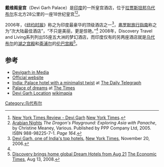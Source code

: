 {{expand|time=2016-02-04T06:24:45+00:00}}
{{Infobox hotel
  | hotel_name = 戴维阁皇宫 Devi Garh Palace
  | image              =
  | image_width        =
  | location           =[[拉贾斯坦邦|拉贾斯坦邦]][[乌代布尔|乌代布尔]]
  | coordinates        =24.7729N, 73.7493E
  | opening_date       =2000
  | operator           =Boutique Hotels India Private Limited
  | owner              =Boutique Hotels India Private Limited
  | number_of_restaurants =1
  | number_of_rooms    =
  | number_of_suites   =39
  | website            ={{URL|http://www.deviresorts.in/}}
  | Social Website     =https://www.facebook.com/devigarh/
  | footnotes          =
}}
'''戴维阁皇宫'''（Devi Garh Palace）是[[印度|印度]]的一所皇宫酒店，位于[[拉贾斯坦邦|拉贾斯坦邦]][[乌代布尔|乌代布尔]]东北方28公里的一座18世纪皇宫<ref name=nyt>[http://travel.nytimes.com/travel/guides/asia/india/rajasthan/udaipur/49030/devi-garh/hotel-detail.html New York Times Review - Devi Garh] {{webarchive|url=https://web.archive.org/web/20110811151254/http://travel.nytimes.com/travel/guides/asia/india/rajasthan/udaipur/49030/devi-garh/hotel-detail.html |date=2011-08-11 }} [[New_York_Times|New York Times]].</ref><ref>[http://books.google.com/books?id=5JoGt4pz-rIC&pg=PA164&dq=devi+garh&lr=&as_brr=0#PPA164,M1 Arabian Nights] ''The Dragon's Playground: Exploring Asia with Panache'', by Christine Meaney, Various. Published by PPP Company Ltd, 2005. ISBN 988-98225-7-1. ''Page 164''.</ref>。

2006年，《[[纽约时报|纽约时报]]》称之为印度最豪华的顶级酒店之一<ref>[http://travel.nytimes.com/frommers/travel/guides/asia/india/rajasthan/frm_rajasthan_3509010002.html?pagewanted=print Devi Garh, one of India's top hotels.] [[New_York_Times|New York Times]], November 20, 2006.</ref>，[[弗罗默旅行指南|弗罗默旅行指南]]称之为“次大陆最佳酒店”，“不只是美丽，更是惊艳。”<ref name=nyt/> 2008年，Discovery Travel and Living系列列出55座五大洲的梦幻酒店，而印度仅有的另两座酒店就是[[乌代布尔|乌代布尔]]的[[湖之宫殿|湖之宫殿]]和[[斋浦尔|斋浦尔]]的[[伦巴宫殿|伦巴宫殿]]<ref>[http://economictimes.indiatimes.com/News_by_Industry/Discovery_brings_home_Dream_Hotels/articleshow/3361483.cms Discovery brings home global Dream Hotels from Aug 21] {{Wayback|url=http://economictimes.indiatimes.com/News_by_Industry/Discovery_brings_home_Dream_Hotels/articleshow/3361483.cms |date=20180907145950 }} [[The_Economic_Times|The Economic Times]], Aug 13, 2008.</ref>。

==参考==
{{Reflist|33em}}
* [https://web.archive.org/web/20120222225014/http://deviresorts.in/media.html Devigarh in Media]
* [http://www.deviresorts.in/ Official website]
* [http://www.telegraph.co.uk/travel/destinations/asia/india/722644/India-Palace-hotel-with-a-minimalist-twist.html India: Palace hotel with a minimalist twist] {{Wayback|url=http://www.telegraph.co.uk/travel/destinations/asia/india/722644/India-Palace-hotel-with-a-minimalist-twist.html |date=20170525211910 }} at [[The_Daily_Telegraph|The Daily Telegraph]]
* [http://women.timesonline.co.uk/tol/life_and_style/women/style/article531677.ece Palace of dreams] {{Wayback|url=http://women.timesonline.co.uk/tol/life_and_style/women/style/article531677.ece |date=20110615191522 }} at [[The_Times|The Times]]
* [http://wikimapia.org/11276195/Devi-Garh Devi Garh Location] {{Wayback|url=http://wikimapia.org/11276195/Devi-Garh |date=20160304061423 }} [[wikimapia|wikimapia]]

{{coord|24.7725|N|73.7493|E|display=title}}
[[Category:乌代布尔|Category:乌代布尔]]